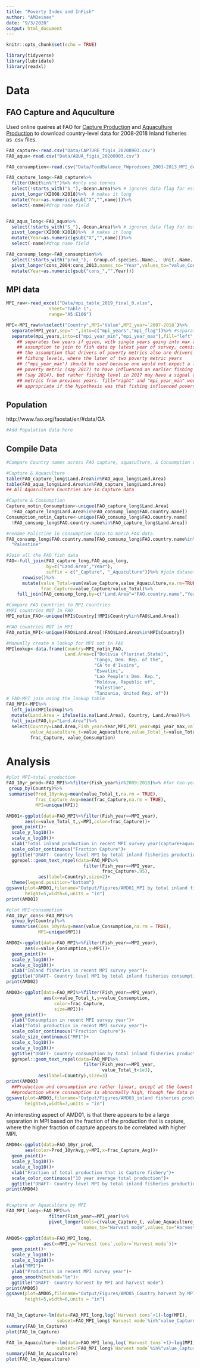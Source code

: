 ```yaml
---
title: "Poverty Index and InFish"
author: "AMDeines"
date: "9/3/2020"
output: html_document
---
```


```r
knitr::opts_chunk$set(echo = TRUE)

library(tidyverse)
library(lubridate)
library(readxl)
```

# Data 

## FAO Capture and Aquculture 
Used online queires at FAO for [Capture Production](http://www.fao.org/fishery/statistics/global-capture-production/query/en) and [Aquaculture Production](http://www.fao.org/fishery/statistics/global-aquaculture-production/query/en) to download country-level data for 2008-2018 Inland fisheries as .csv files.

```r
FAO_capture<-read.csv("Data/CAPTURE_figis_20200903.csv")
FAO_aqua<-read.csv("Data/AQUA_figis_20200903.csv")

FAO_consumption<-read.csv("Data/FoodBalance_FWprodcons_2003-2013_MPI_del - FoodBalance_FWprodcons_2003-2013_MPI_del.csv")

```

```r
FAO_capture_long<-FAO_capture%>%
  filter(Unit%in%"t")%>% #only use tonnes
  select(!starts_with("S_"),-Ocean.Area)%>% # ignores data flag for estimated data
  pivot_longer(X2008:X2018)%>%  # makes it long
  mutate(Year=as.numeric(gsub("X","",name)))%>%
  select(-name)#drop name field


FAO_aqua_long<-FAO_aqua%>%
  select(!starts_with("S_"),-Ocean.Area)%>% # ignores data flag for estimated data
  pivot_longer(X2008:X2018)%>%  # makes it long
  mutate(Year=as.numeric(gsub("X","",name)))%>%
  select(-name)#drop name field

FAO_consump_long<-FAO_consumption%>%
  select(!starts_with("prod_"),- Group.of.species..Name.,- Unit..Name.,-MPI.country.name)%>%
  pivot_longer(cons_2004:cons_2013,names_to="Year",values_to="value_Consumption")%>%
  mutate(Year=as.numeric(gsub("cons_","",Year)))
```


## MPI data 
```r
MPI_raw<-read_excel("Data/mpi_table_2019_final_0.xlsx",
                sheet="Table 1",
                range="A5:E106")

MPI<-MPI_raw%>%select("Country",MPI="Value",MPI_year=`2007-2018`)%>%
  separate(MPI_year,sep=" ",into=c("mpi_years","mpi_flag"))%>% #separates years from flag
  separate(mpi_years,into=c("mpi_year_min","mpi_year_max"),fill="left",convert = TRUE)
    ## separates two years if given, with single years going into max allowing
    ## assumption to join to fish data by latest year of survey, consistent with
    ## the assumption that drivers of poverty metrics also are drivers of
    ## fishing levels, where the later of two poverty metric years
    ## ("mpi_year_max") should be used because one would not expect a later
    ## poverty metric (say 2017) to have influenced an earlier fishing levels
    ## (say 2014), but rather fishing level in 2017 may have a signal of poverty
    ## metrics from previous years. fill="right" and "mpi_year_min" would be
    ## appropriate if the hypothesis was that fishing influenced poverty levels.

```

## Population
http://www.fao.org/faostat/en/#data/OA 
```r
#Add Population data here


```

## Compile Data 
```r
#Compare Country names across FAO capture, aquaculture, & Consumption data

#Capture & Aquaculture
table(FAO_capture_long$Land.Area%in%FAO_aqua_long$Land.Area)
table(FAO_aqua_long$Land.Area%in%FAO_capture_long$Land.Area)
## All Aquaculture Countries are in Capture data

#Capture & Consumption 
Capture_notin_Consumption<-unique(FAO_capture_long$Land.Area[
  !FAO_capture_long$Land.Area%in%FAO_consump_long$FAO.country.name])
Consumption_notin_Capture<-unique(FAO_consump_long$FAO.country.name[
  !FAO_consump_long$FAO.country.name%in%FAO_capture_long$Land.Area])

#rename Palistine in consumption data to match FAO data.
FAO_consump_long$FAO.country.name[FAO_consump_long$FAO.country.name%in%"Palestine, Occupied Tr."]<-
  "Palestine"

#Join all the FAO fish data
FAO<-full_join(FAO_capture_long,FAO_aqua_long,
               by=c("Land.Area","Year"),
               suffix = c("_Capture", "_Aquaculture"))%>% #join datasets
      rowwise()%>%
      mutate(value_Total=sum(value_Capture,value_Aquaculture,na.rm=TRUE),
             frac_Capture=value_Capture/value_Total)%>%
    full_join(FAO_consump_long,by=c("Land.Area"="FAO.country.name","Year"))

#Compare FAO Countries to MPI Countries
#MPI countries NOT in FAO
MPI_notin_FAO<-unique(MPI$Country[!MPI$Country%in%FAO$Land.Area])

#FAO countries NOT in MPI
FAO_notin_MPI<-unique(FAO$Land.Area[!FAO$Land.Area%in%MPI$Country])

#Manually create a lookup for MPI not in FAO
MPIlookup<-data.frame(Country=MPI_notin_FAO,
                      Land.Area=c("Bolivia (Plurinat.State)",
                                 "Congo, Dem. Rep. of the",
                                 "CÃ´te d'Ivoire",
                                 "Eswatini",
                                 "Lao People's Dem. Rep.",
                                 "Moldova, Republic of",
                                 "Palestine",
                                 "Tanzania, United Rep. of"))
# FAO-MPI join using the lookup table
FAO_MPI<-MPI%>%
  left_join(MPIlookup)%>%
  mutate(Land.Area = ifelse(is.na(Land.Area), Country, Land.Area))%>%
  full_join(FAO,by="Land.Area")%>%
  select(Country=Land.Area,Fish_year=Year,MPI,MPI_year=mpi_year_max,value_Capture_t=value_Capture,
         value_Aquaculture_t=value_Aquaculture,value_Total_t=value_Total,
         frac_Capture, value_Consumption)
```


# Analysis 
```r
#plot MPI~total production
FAO_10yr_prod<-FAO_MPI%>%filter(Fish_year%in%2009:2018)%>% #for ten-year average
 group_by(Country)%>%
 summarise(Prod_10yrAvg=mean(value_Total_t,na.rm = TRUE),
           frac_Capture_Avg=mean(frac_Capture,na.rm = TRUE),
           MPI=unique(MPI))

AMD01<-ggplot(data=FAO_MPI%>%filter(Fish_year==MPI_year),
       aes(x=value_Total_t,y=MPI,color=frac_Capture))+
  geom_point()+
  scale_y_log10()+
  scale_x_log10()+
  xlab("Total inland production in recent MPI survey year(capture+aquaculture t)")+
  scale_color_continuous("Fraction Capture")+
  ggtitle("DRAFT- Country level MPI by total inland fisheries production")+
  ggrepel::geom_text_repel(data=FAO_MPI%>%
                             filter(Fish_year==MPI_year,
                                    frac_Capture>.95),
            aes(label=Country),size=2)+
  theme(legend.position="bottom")
ggsave(plot=AMD01,filename="Output/Figures/AMD01_MPI by total inland fisheries.png",
       height=5,width=6,units = "in")
print(AMD01)

#plot MPI~consumption
FAO_10yr_cons<-FAO_MPI%>%
  group_by(Country)%>%
  summarise(Cons_10yrAvg=mean(value_Consumption,na.rm = TRUE),
            MPI=unique(MPI))

AMD02<-ggplot(data=FAO_MPI%>%filter(Fish_year==MPI_year),
       aes(x=value_Consumption,y=MPI))+
  geom_point()+
  scale_y_log10()+
  scale_x_log10()+
  xlab("Inland fisheries in recent MPI survey year")+
  ggtitle("DRAFT- Country level MPI by total inland fisheries consumption")
print(AMD02)

AMD03<-ggplot(data=FAO_MPI%>%filter(Fish_year==MPI_year), 
              aes(x=value_Total_t,y=value_Consumption,
                  color=frac_Capture,
                  size=MPI))+
  geom_point()+
  ylab("Consumption in recent MPI survey year")+
  xlab("Total production in recent MPI survey year")+
  scale_color_continuous("Fraction Capture")+
  scale_size_continuous("MPI")+
  scale_x_log10()+
  scale_y_log10()+
  ggtitle("DRAFT- Country consumption by total inland fisheries production")+
  ggrepel::geom_text_repel(data=FAO_MPI%>%
                             filter(Fish_year==MPI_year,
                                    value_Total_t<1e3),
            aes(label=Country),size=3)
print(AMD03)
  ##Production and consumption are rather linear, except at the lowest levels of
  ##production where consumption is abnormally high, though few data points.
ggsave(plot=AMD03,filename="Output/Figures/AMD03_inland fisheries production and consumption.png",
       height=5,width=7,units = "in")

```

An interesting aspect of AMD01, is that there appears to be a large separation in MPI based on the fraction of the production that is capture, where the higher fraction of capture appears to be correlated with higher MPI. 

```r

AMD04<-ggplot(data=FAO_10yr_prod,
       aes(color=Prod_10yrAvg,y=MPI,x=frac_Capture_Avg))+
  geom_point()+
  scale_y_log10()+
  scale_x_log10()+
  xlab("Fraction of total production that is Capture fishery")+
  scale_color_continuous("10 year average total production")+
  ggtitle("DRAFT- Country level MPI by total inland fisheries production")
print(AMD04)


#capture or Aquaculture by MPI
FAO_MPI_long<-FAO_MPI%>%
                filter(Fish_year==MPI_year)%>%
                pivot_longer(cols=c(value_Capture_t, value_Aquaculture_t),
                             names_to="Harvest mode",values_to="Harvest tons")

AMD05<-ggplot(data=FAO_MPI_long,
              aes(x=MPI,y=`Harvest tons`,color=`Harvest mode`))+
  geom_point()+
  scale_y_log10()+
  scale_x_log10()+
  xlab("MPI")+
  ylab("Production in recent MPI survey year")+
  geom_smooth(method="lm")+
  ggtitle("DRAFT- Country harvest by MPI and harvest mode")
print(AMD05)
ggsave(plot=AMD05,filename="Output/Figures/AMD05_Country harvest by MPI and harvest mode.png",
       height=5,width=6,units = "in")


FAO_lm_Capture<-lm(data=FAO_MPI_long,log(`Harvest tons`+1)~log(MPI),
                   subset=FAO_MPI_long$`Harvest mode`%in%"value_Capture_t")
summary(FAO_lm_Capture)
plot(FAO_lm_Capture)

FAO_lm_Aquaculture<-lm(data=FAO_MPI_long,log(`Harvest tons`+1)~log(MPI),
                   subset=!FAO_MPI_long$`Harvest mode`%in%"value_Capture_t")
summary(FAO_lm_Aquaculture)
plot(FAO_lm_Aquaculture)



```